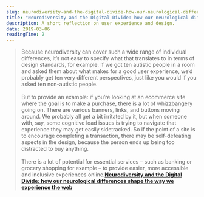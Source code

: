 ```yaml
---
slug: neurodiversity-and-the-digital-divide-how-our-neurological-differences-shape-the-way-we-experience-the-web
title: "Neurodiversity and the Digital Divide: how our neurological differences shape the way we experience the web"
description: A short reflection on user experience and design.
date: 2019-03-06
readingTime: 2
---
```


>Because neurodiversity can cover such a wide range of individual differences, it’s not easy to specify what that translates to in terms of design standards, for example. If we got ten autistic people in a room and asked them about what makes for a good user experience, we’d probably get ten very different perspectives, just like you would if you asked ten non-autistic people.
<br /><br />
But to provide an example: if you’re looking at an ecommerce site where the goal is to make a purchase, there is a lot of whizzbangery going on. There are various banners, links, and buttons moving around. We probably all get a bit irritated by it, but when someone with, say, some cognitive load issues is trying to navigate that experience they may get easily sidetracked. So if the point of a site is to encourage completing a transaction, there may be self-defeating aspects in the design, because the person ends up being too distracted to buy anything.<br /><br />
There is a lot of potential for essential services – such as banking or grocery shopping for example – to provide easier, more accessible and inclusive experiences online.**<a href="https://today.design/essays/neurodiversity-and-the-digital-divide">Neurodiversity and the Digital Divide: how our neurological differences shape the way we experience the web</a>**